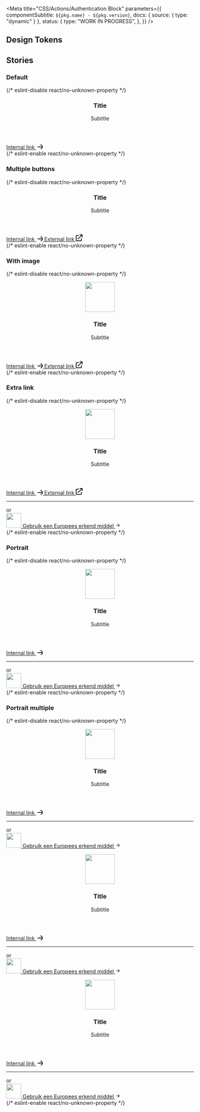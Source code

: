
<Meta
  title="CSS/Actions/Authentication Block"
  parameters={{
    componentSubtitle: `${pkg.name} - ${pkg.version}`,
    docs: { source: { type: "dynamic" } },
    status: {
      type: "WORK IN PROGRESS",
    },
  }}
/>

<Description markdown={readme} />

## Design Tokens

<DesignTokenDocBlock categoryName="AuthenticationBlock" viewType="table" />

## Stories

### Default

<Canvas>
  {/* eslint-disable react/no-unknown-property */}
  <Story name="Default">
    <div class="denhaag-authentication denhaag-authentication--landscape">
      <div class="denhaag-authentication__card">
        <header class="denhaag-authentication__header">
          <h3 class="utrecht-heading-3">Title</h3>
          <div class="utrecht-paragraph">
            <p>Subtitle</p>
          </div>
        </header>
        <div class="denhaag-authentication__content">
          <div class="denhaag-button-group denhaag-button-group--single">
            <a
              class="denhaag-button denhaag-button--end-icon denhaag-button--large"
              href="#example-link"
              target="_self"
            >
              Internal link
              <span class="denhaag-button__icon">
                <svg xmlns="http://www.w3.org/2000/svg" width="18" height="18" viewBox="0 0 18 18" fill="none">
                  <path
                    d="M12.293 5.293a1 1 0 011.414 0l6 6a1 1 0 010 1.414l-6 6a1 1 0 01-1.414-1.414L16.586 13H5a1 1 0 110-2h11.586l-4.293-4.293a1 1 0 010-1.414z"
                    fill="currentColor"
                  ></path>
                </svg>
              </span>
            </a>
          </div>
        </div>
      </div>
    </div>
  </Story>
  {/* eslint-enable react/no-unknown-property */}
</Canvas>

### Multiple buttons

<Canvas>
  {/* eslint-disable react/no-unknown-property */}
  <Story name="Multiple buttons">
    <div class="denhaag-authentication denhaag-authentication--landscape">
      <div class="denhaag-authentication__card">
        <header class="denhaag-authentication__header">
          <h3 class="utrecht-heading-3">Title</h3>
          <div class="utrecht-paragraph">
            <p>Subtitle</p>
          </div>
        </header>
        <div class="denhaag-authentication__content">
          <div class="denhaag-button-group denhaag-button-group--multiple">
            <a
              class="denhaag-button denhaag-button--end-icon denhaag-button--large"
              href="#example-link"
              target="_self"
            >
              Internal link
              <span class="denhaag-button__icon">
                <svg xmlns="http://www.w3.org/2000/svg" width="18" height="18" viewBox="0 0 18 18" fill="none">
                  <path
                    d="M12.293 5.293a1 1 0 011.414 0l6 6a1 1 0 010 1.414l-6 6a1 1 0 01-1.414-1.414L16.586 13H5a1 1 0 110-2h11.586l-4.293-4.293a1 1 0 010-1.414z"
                    fill="currentColor"
                  ></path>
                </svg>
              </span>
            </a>
            <a
              class="denhaag-button denhaag-button--end-icon denhaag-button--large"
              href="#example-link"
              target="_blank"
            >
              External link
              <span class="denhaag-button__icon">
                <svg xmlns="http://www.w3.org/2000/svg" width="18" height="18" viewBox="0 0 18 18" fill="none">
                  <path
                    d="M11 2C10.4477 2 10 1.55228 10 1C10 0.447715 10.4477 0 11 0H17C17.2652 0 17.5196 0.105357 17.7071 0.292894C17.8946 0.48043 18 0.734784 18 1L18 7C18 7.55229 17.5523 8 17 8C16.4477 8 16 7.55228 16 7L16 3.41422L6.70711 12.7071C6.31658 13.0976 5.68342 13.0976 5.29289 12.7071C4.90237 12.3166 4.90237 11.6834 5.29289 11.2929L14.5858 2H11ZM0 4C0 2.89543 0.895431 2 2 2H7C7.55228 2 8 2.44772 8 3C8 3.55228 7.55228 4 7 4H2V16H14V11C14 10.4477 14.4477 10 15 10C15.5523 10 16 10.4477 16 11V16C16 17.1046 15.1046 18 14 18H2C0.895431 18 0 17.1046 0 16V4Z"
                    fill="currentColor"
                  ></path>
                </svg>
              </span>
            </a>
          </div>
        </div>
      </div>
    </div>
    {/* eslint-enable react/no-unknown-property */}
  </Story>
</Canvas>

### With image

<Canvas>
  {/* eslint-disable react/no-unknown-property */}
  <Story name="With image">
    <div class="denhaag-authentication denhaag-authentication--landscape">
      <div class="denhaag-authentication__card">
        <header class="denhaag-authentication__header">
          <figure class="denhaag-image">
            <img
              width="80"
              height="80"
              src="https://source.unsplash.com/80x80/?brand"
              class="denhaag-image__image"
              alt=""
              loading="lazy"
            />
          </figure>
          <h3 class="utrecht-heading-3">Title</h3>
          <div class="utrecht-paragraph">
            <p>Subtitle</p>
          </div>
        </header>
        <div class="denhaag-authentication__content">
          <div class="denhaag-button-group denhaag-button-group--multiple">
            <a
              class="denhaag-button denhaag-button--end-icon denhaag-button--large"
              href="#example-link"
              target="_self"
            >
              Internal link
              <span class="denhaag-button__icon">
                <svg xmlns="http://www.w3.org/2000/svg" width="18" height="18" viewBox="0 0 18 18" fill="none">
                  <path
                    d="M12.293 5.293a1 1 0 011.414 0l6 6a1 1 0 010 1.414l-6 6a1 1 0 01-1.414-1.414L16.586 13H5a1 1 0 110-2h11.586l-4.293-4.293a1 1 0 010-1.414z"
                    fill="currentColor"
                  ></path>
                </svg>
              </span>
            </a>
            <a
              class="denhaag-button denhaag-button--end-icon denhaag-button--large"
              href="#example-link"
              target="_blank"
            >
              External link
              <span class="denhaag-button__icon">
                <svg xmlns="http://www.w3.org/2000/svg" width="18" height="18" viewBox="0 0 18 18" fill="none">
                  <path
                    d="M11 2C10.4477 2 10 1.55228 10 1C10 0.447715 10.4477 0 11 0H17C17.2652 0 17.5196 0.105357 17.7071 0.292894C17.8946 0.48043 18 0.734784 18 1L18 7C18 7.55229 17.5523 8 17 8C16.4477 8 16 7.55228 16 7L16 3.41422L6.70711 12.7071C6.31658 13.0976 5.68342 13.0976 5.29289 12.7071C4.90237 12.3166 4.90237 11.6834 5.29289 11.2929L14.5858 2H11ZM0 4C0 2.89543 0.895431 2 2 2H7C7.55228 2 8 2.44772 8 3C8 3.55228 7.55228 4 7 4H2V16H14V11C14 10.4477 14.4477 10 15 10C15.5523 10 16 10.4477 16 11V16C16 17.1046 15.1046 18 14 18H2C0.895431 18 0 17.1046 0 16V4Z"
                    fill="currentColor"
                  ></path>
                </svg>
              </span>
            </a>
          </div>
        </div>
      </div>
    </div>
  </Story>
  {/* eslint-enable react/no-unknown-property */}
</Canvas>

### Extra link

<Canvas>
  {/* eslint-disable react/no-unknown-property */}
  <Story name="Extra link">
    <div class="denhaag-authentication denhaag-authentication--landscape">
      <div class="denhaag-authentication__card">
        <header class="denhaag-authentication__header">
          <figure class="denhaag-image">
            <img
              width="80"
              height="80"
              src="https://source.unsplash.com/80x80/?brand"
              class="denhaag-image__image"
              alt=""
              loading="lazy"
            />
          </figure>
          <h3 class="utrecht-heading-3">Title</h3>
          <div class="utrecht-paragraph">
            <p>Subtitle</p>
          </div>
        </header>
        <div class="denhaag-authentication__content">
          <div class="denhaag-button-group denhaag-button-group--multiple">
            <a
              class="denhaag-button denhaag-button--end-icon denhaag-button--large"
              href="#example-link"
              target="_self"
            >
              Internal link
              <span class="denhaag-button__icon">
                <svg xmlns="http://www.w3.org/2000/svg" width="18" height="18" viewBox="0 0 18 18" fill="none">
                  <path
                    d="M12.293 5.293a1 1 0 011.414 0l6 6a1 1 0 010 1.414l-6 6a1 1 0 01-1.414-1.414L16.586 13H5a1 1 0 110-2h11.586l-4.293-4.293a1 1 0 010-1.414z"
                    fill="currentColor"
                  ></path>
                </svg>
              </span>
            </a>
            <a
              class="denhaag-button denhaag-button--end-icon denhaag-button--large"
              href="#example-link"
              target="_blank"
            >
              External link
              <span class="denhaag-button__icon">
                <svg xmlns="http://www.w3.org/2000/svg" width="18" height="18" viewBox="0 0 18 18" fill="none">
                  <path
                    d="M11 2C10.4477 2 10 1.55228 10 1C10 0.447715 10.4477 0 11 0H17C17.2652 0 17.5196 0.105357 17.7071 0.292894C17.8946 0.48043 18 0.734784 18 1L18 7C18 7.55229 17.5523 8 17 8C16.4477 8 16 7.55228 16 7L16 3.41422L6.70711 12.7071C6.31658 13.0976 5.68342 13.0976 5.29289 12.7071C4.90237 12.3166 4.90237 11.6834 5.29289 11.2929L14.5858 2H11ZM0 4C0 2.89543 0.895431 2 2 2H7C7.55228 2 8 2.44772 8 3C8 3.55228 7.55228 4 7 4H2V16H14V11C14 10.4477 14.4477 10 15 10C15.5523 10 16 10.4477 16 11V16C16 17.1046 15.1046 18 14 18H2C0.895431 18 0 17.1046 0 16V4Z"
                    fill="currentColor"
                  ></path>
                </svg>
              </span>
            </a>
          </div>
        </div>
        <footer class="denhaag-authentication__footer">
          <div class="denhaag-authentication__footer-divider">
            <hr class="denhaag-divider" role="presentation" />
            <div class="denhaag-authentication__footer-label">or</div>
          </div>
          <a
            class="denhaag-authentication-item"
            href="#example-link"
            target="_blank"
            title="Gebruik een Europees erkend middel"
            rel="noreferrer noopener nofollow"
          >
            <img
              width="40"
              height="40"
              src="https://source.unsplash.com/40x40/?brand"
              class="denhaag-authentication-item__image"
              alt=""
              loading="lazy"
            />
            Gebruik een Europees erkend middel
            <svg
              aria-hidden="true"
              class="denhaag-icon"
              focusable="false"
              height="1em"
              viewBox="0 0 24 24"
              width="1em"
              xmlns="http://www.w3.org/2000/svg"
            >
              <path
                d="M12.293 5.293a1 1 0 011.414 0l6 6a1 1 0 010 1.414l-6 6a1 1 0 01-1.414-1.414L16.586 13H5a1 1 0 110-2h11.586l-4.293-4.293a1 1 0 010-1.414z"
                fill="currentColor"
              ></path>
            </svg>
          </a>
        </footer>
      </div>
    </div>
  </Story>
  {/* eslint-enable react/no-unknown-property */}
</Canvas>

### Portrait

<Canvas>
  {/* eslint-disable react/no-unknown-property */}
  <Story name="Portrait">
    <div class="denhaag-authentication denhaag-authentication--portrait">
      <div class="denhaag-authentication__card">
        <header class="denhaag-authentication__header">
          <figure class="denhaag-image">
            <img
              width="80"
              height="80"
              src="https://source.unsplash.com/80x80/?brand"
              class="denhaag-image__image"
              alt=""
              loading="lazy"
            />
          </figure>
          <h3 class="utrecht-heading-3">Title</h3>
          <div class="utrecht-paragraph">
            <p>Subtitle</p>
          </div>
        </header>
        <div class="denhaag-authentication__content">
          <div class="denhaag-button-group denhaag-button-group--single">
            <a
              class="denhaag-button denhaag-button--end-icon denhaag-button--large"
              href="#example-link"
              target="_self"
            >
              Internal link
              <span class="denhaag-button__icon">
                <svg xmlns="http://www.w3.org/2000/svg" width="18" height="18" viewBox="0 0 18 18" fill="none">
                  <path
                    d="M12.293 5.293a1 1 0 011.414 0l6 6a1 1 0 010 1.414l-6 6a1 1 0 01-1.414-1.414L16.586 13H5a1 1 0 110-2h11.586l-4.293-4.293a1 1 0 010-1.414z"
                    fill="currentColor"
                  ></path>
                </svg>
              </span>
            </a>
          </div>
        </div>
        <footer class="denhaag-authentication__footer">
          <div class="denhaag-authentication__footer-divider">
            <hr class="denhaag-divider" role="presentation" />
            <div class="denhaag-authentication__footer-label">or</div>
          </div>
          <a
            class="denhaag-authentication-item"
            href="#example-link"
            target="_blank"
            title="Gebruik een Europees erkend middel"
            rel="noreferrer noopener nofollow"
          >
            <img
              width="40"
              height="40"
              src="https://source.unsplash.com/40x40/?brand"
              class="denhaag-authentication-item__image"
              alt=""
              loading="lazy"
            />
            Gebruik een Europees erkend middel
            <svg
              aria-hidden="true"
              class="denhaag-icon"
              focusable="false"
              height="1em"
              viewBox="0 0 24 24"
              width="1em"
              xmlns="http://www.w3.org/2000/svg"
            >
              <path
                d="M12.293 5.293a1 1 0 011.414 0l6 6a1 1 0 010 1.414l-6 6a1 1 0 01-1.414-1.414L16.586 13H5a1 1 0 110-2h11.586l-4.293-4.293a1 1 0 010-1.414z"
                fill="currentColor"
              ></path>
            </svg>
          </a>
        </footer>
      </div>
    </div>
  </Story>
  {/* eslint-enable react/no-unknown-property */}
</Canvas>

### Portrait multiple

<Canvas>
  {/* eslint-disable react/no-unknown-property */}
  <Story name="Portrait multiple">
    <div class="denhaag-authentication denhaag-authentication--portrait">
      <div class="denhaag-authentication__card">
        <header class="denhaag-authentication__header">
          <figure class="denhaag-image">
            <img
              width="80"
              height="80"
              src="https://source.unsplash.com/80x80/?brand"
              class="denhaag-image__image"
              alt=""
              loading="lazy"
            />
          </figure>
          <h3 class="utrecht-heading-3">Title</h3>
          <div class="utrecht-paragraph">
            <p>Subtitle</p>
          </div>
        </header>
        <div class="denhaag-authentication__content">
          <div class="denhaag-button-group denhaag-button-group--single">
            <a
              class="denhaag-button denhaag-button--end-icon denhaag-button--large"
              href="#example-link"
              target="_self"
            >
              Internal link
              <span class="denhaag-button__icon">
                <svg xmlns="http://www.w3.org/2000/svg" width="18" height="18" viewBox="0 0 18 18" fill="none">
                  <path
                    d="M12.293 5.293a1 1 0 011.414 0l6 6a1 1 0 010 1.414l-6 6a1 1 0 01-1.414-1.414L16.586 13H5a1 1 0 110-2h11.586l-4.293-4.293a1 1 0 010-1.414z"
                    fill="currentColor"
                  ></path>
                </svg>
              </span>
            </a>
          </div>
        </div>
        <footer class="denhaag-authentication__footer">
          <div class="denhaag-authentication__footer-divider">
            <hr class="denhaag-divider" role="presentation" />
            <div class="denhaag-authentication__footer-label">or</div>
          </div>
          <a
            class="denhaag-authentication-item"
            href="#example-link"
            target="_blank"
            title="Gebruik een Europees erkend middel"
            rel="noreferrer noopener nofollow"
          >
            <img
              width="40"
              height="40"
              src="https://source.unsplash.com/40x40/?brand"
              class="denhaag-authentication-item__image"
              alt=""
              loading="lazy"
            />
            Gebruik een Europees erkend middel
            <svg
              aria-hidden="true"
              class="denhaag-icon"
              focusable="false"
              height="1em"
              viewBox="0 0 24 24"
              width="1em"
              xmlns="http://www.w3.org/2000/svg"
            >
              <path
                d="M12.293 5.293a1 1 0 011.414 0l6 6a1 1 0 010 1.414l-6 6a1 1 0 01-1.414-1.414L16.586 13H5a1 1 0 110-2h11.586l-4.293-4.293a1 1 0 010-1.414z"
                fill="currentColor"
              ></path>
            </svg>
          </a>
        </footer>
      </div>
      <div class="denhaag-authentication__card">
        <header class="denhaag-authentication__header">
          <figure class="denhaag-image">
            <img
              width="80"
              height="80"
              src="https://source.unsplash.com/80x80/?brand"
              class="denhaag-image__image"
              alt=""
              loading="lazy"
            />
          </figure>
          <h3 class="utrecht-heading-3">Title</h3>
          <div class="utrecht-paragraph">
            <p>Subtitle</p>
          </div>
        </header>
        <div class="denhaag-authentication__content">
          <div class="denhaag-button-group denhaag-button-group--single">
            <a
              class="denhaag-button denhaag-button--end-icon denhaag-button--large"
              href="#example-link"
              target="_self"
            >
              Internal link
              <span class="denhaag-button__icon">
                <svg xmlns="http://www.w3.org/2000/svg" width="18" height="18" viewBox="0 0 18 18" fill="none">
                  <path
                    d="M12.293 5.293a1 1 0 011.414 0l6 6a1 1 0 010 1.414l-6 6a1 1 0 01-1.414-1.414L16.586 13H5a1 1 0 110-2h11.586l-4.293-4.293a1 1 0 010-1.414z"
                    fill="currentColor"
                  ></path>
                </svg>
              </span>
            </a>
          </div>
        </div>
        <footer class="denhaag-authentication__footer">
          <div class="denhaag-authentication__footer-divider">
            <hr class="denhaag-divider" role="presentation" />
            <div class="denhaag-authentication__footer-label">or</div>
          </div>
          <a
            class="denhaag-authentication-item"
            href="#example-link"
            target="_blank"
            title="Gebruik een Europees erkend middel"
            rel="noreferrer noopener nofollow"
          >
            <img
              width="40"
              height="40"
              src="https://source.unsplash.com/40x40/?brand"
              class="denhaag-authentication-item__image"
              alt=""
              loading="lazy"
            />
            Gebruik een Europees erkend middel
            <svg
              aria-hidden="true"
              class="denhaag-icon"
              focusable="false"
              height="1em"
              viewBox="0 0 24 24"
              width="1em"
              xmlns="http://www.w3.org/2000/svg"
            >
              <path
                d="M12.293 5.293a1 1 0 011.414 0l6 6a1 1 0 010 1.414l-6 6a1 1 0 01-1.414-1.414L16.586 13H5a1 1 0 110-2h11.586l-4.293-4.293a1 1 0 010-1.414z"
                fill="currentColor"
              ></path>
            </svg>
          </a>
        </footer>
      </div>
      <div class="denhaag-authentication__card">
        <header class="denhaag-authentication__header">
          <figure class="denhaag-image">
            <img
              width="80"
              height="80"
              src="https://source.unsplash.com/80x80/?brand"
              class="denhaag-image__image"
              alt=""
              loading="lazy"
            />
          </figure>
          <h3 class="utrecht-heading-3">Title</h3>
          <div class="utrecht-paragraph">
            <p>Subtitle</p>
          </div>
        </header>
        <div class="denhaag-authentication__content">
          <div class="denhaag-button-group denhaag-button-group--single">
            <a
              class="denhaag-button denhaag-button--end-icon denhaag-button--large"
              href="#example-link"
              target="_self"
            >
              Internal link
              <span class="denhaag-button__icon">
                <svg xmlns="http://www.w3.org/2000/svg" width="18" height="18" viewBox="0 0 18 18" fill="none">
                  <path
                    d="M12.293 5.293a1 1 0 011.414 0l6 6a1 1 0 010 1.414l-6 6a1 1 0 01-1.414-1.414L16.586 13H5a1 1 0 110-2h11.586l-4.293-4.293a1 1 0 010-1.414z"
                    fill="currentColor"
                  ></path>
                </svg>
              </span>
            </a>
          </div>
        </div>
        <footer class="denhaag-authentication__footer">
          <div class="denhaag-authentication__footer-divider">
            <hr class="denhaag-divider" role="presentation" />
            <div class="denhaag-authentication__footer-label">or</div>
          </div>
          <a
            class="denhaag-authentication-item"
            href="#example-link"
            target="_blank"
            title="Gebruik een Europees erkend middel"
            rel="noreferrer noopener nofollow"
          >
            <img
              width="40"
              height="40"
              src="https://source.unsplash.com/40x40/?brand"
              class="denhaag-authentication-item__image"
              alt=""
              loading="lazy"
            />
            Gebruik een Europees erkend middel
            <svg
              aria-hidden="true"
              class="denhaag-icon"
              focusable="false"
              height="1em"
              viewBox="0 0 24 24"
              width="1em"
              xmlns="http://www.w3.org/2000/svg"
            >
              <path
                d="M12.293 5.293a1 1 0 011.414 0l6 6a1 1 0 010 1.414l-6 6a1 1 0 01-1.414-1.414L16.586 13H5a1 1 0 110-2h11.586l-4.293-4.293a1 1 0 010-1.414z"
                fill="currentColor"
              ></path>
            </svg>
          </a>
        </footer>
      </div>
    </div>
  </Story>
  {/* eslint-enable react/no-unknown-property */}
</Canvas>
